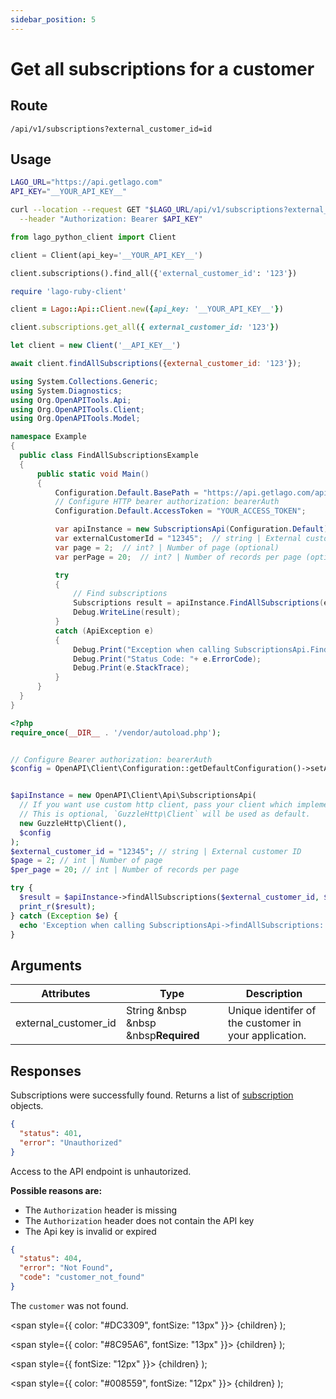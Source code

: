 ```yaml
---
sidebar_position: 5
---
```



# Get all subscriptions for a customer

## Route

```curl title="GET"
/api/v1/subscriptions?external_customer_id=id
```

## Usage

<Tabs groupId="prog-language">
  <TabItem value="curl" label="Curl" default>

  ```bash
  LAGO_URL="https://api.getlago.com"
  API_KEY="__YOUR_API_KEY__"

  curl --location --request GET "$LAGO_URL/api/v1/subscriptions?external_customer_id=123" \
    --header "Authorization: Bearer $API_KEY"
  ```
  </TabItem>

  <TabItem value="python" label="Python">

  ```python
  from lago_python_client import Client

  client = Client(api_key='__YOUR_API_KEY__')

  client.subscriptions().find_all({'external_customer_id': '123'})
  ```
  </TabItem>

  <TabItem value="ruby" label="Ruby">

  ```ruby
  require 'lago-ruby-client'

  client = Lago::Api::Client.new({api_key: '__YOUR_API_KEY__'})

  client.subscriptions.get_all({ external_customer_id: '123'})
  ```
  </TabItem>

  <TabItem value="javascript" label="Node.js">

  ```javascript
  let client = new Client('__API_KEY__')

  await client.findAllSubscriptions({external_customer_id: '123'});
  ```
  </TabItem>

  <TabItem value="csharp" label="C#">

  ```csharp
using System.Collections.Generic;
using System.Diagnostics;
using Org.OpenAPITools.Api;
using Org.OpenAPITools.Client;
using Org.OpenAPITools.Model;

namespace Example
{
    public class FindAllSubscriptionsExample
    {
        public static void Main()
        {
            Configuration.Default.BasePath = "https://api.getlago.com/api/v1";
            // Configure HTTP bearer authorization: bearerAuth
            Configuration.Default.AccessToken = "YOUR_ACCESS_TOKEN";

            var apiInstance = new SubscriptionsApi(Configuration.Default);
            var externalCustomerId = "12345";  // string | External customer ID
            var page = 2;  // int? | Number of page (optional) 
            var perPage = 20;  // int? | Number of records per page (optional) 

            try
            {
                // Find subscriptions
                Subscriptions result = apiInstance.FindAllSubscriptions(externalCustomerId, page, perPage);
                Debug.WriteLine(result);
            }
            catch (ApiException e)
            {
                Debug.Print("Exception when calling SubscriptionsApi.FindAllSubscriptions: " + e.Message );
                Debug.Print("Status Code: "+ e.ErrorCode);
                Debug.Print(e.StackTrace);
            }
        }
    }
}
  ```
  </TabItem>
  <TabItem value="php" label="PHP">

  ```php
<?php
require_once(__DIR__ . '/vendor/autoload.php');


// Configure Bearer authorization: bearerAuth
$config = OpenAPI\Client\Configuration::getDefaultConfiguration()->setAccessToken('YOUR_ACCESS_TOKEN');


$apiInstance = new OpenAPI\Client\Api\SubscriptionsApi(
    // If you want use custom http client, pass your client which implements `GuzzleHttp\ClientInterface`.
    // This is optional, `GuzzleHttp\Client` will be used as default.
    new GuzzleHttp\Client(),
    $config
);
$external_customer_id = "12345"; // string | External customer ID
$page = 2; // int | Number of page
$per_page = 20; // int | Number of records per page

try {
    $result = $apiInstance->findAllSubscriptions($external_customer_id, $page, $per_page);
    print_r($result);
} catch (Exception $e) {
    echo 'Exception when calling SubscriptionsApi->findAllSubscriptions: ', $e->getMessage(), PHP_EOL;
}
  ```
  </TabItem>
</Tabs>

## Arguments

| Attributes | Type | Description |
|--|--|--|
| external_customer_id | String &nbsp &nbsp &nbsp<Required>**Required**</Required> | Unique identifer of the customer in your application. |

## Responses

<Tabs>
  <TabItem value="200" label="HTTP 200" default>

  Subscriptions were successfully found. Returns a list of [subscription](./subscription-object) objects.

  </TabItem>

  <TabItem value="401" label="HTTP 401">

  ```json
  {
    "status": 401,
    "error": "Unauthorized"
  }
  ```

  Access to the API endpoint is unhautorized.

  **Possible reasons are:**
  * The `Authorization` header is missing
  * The `Authorization` header does not contain the API key
  * The Api key is invalid or expired


  </TabItem>

  <TabItem value="404" label="HTTP 404">

  ```json
  {
    "status": 404,
    "error": "Not Found",
    "code": "customer_not_found"
  }
  ```
  The `customer` was not found.
  </TabItem>

</Tabs>



  <span
    style={{
      color: "#DC3309",
      fontSize: "13px"
    }}>
    {children}
  </span>
);

  <span
    style={{
      color: "#8C95A6",
      fontSize: "13px"
    }}>
    {children}
  </span>
);

  <span
    style={{
      fontSize: "12px"
    }}>
    {children}
  </span>
);

  <span
    style={{
      color: "#008559",
      fontSize: "12px"
    }}>
    {children}
  </span>
);
